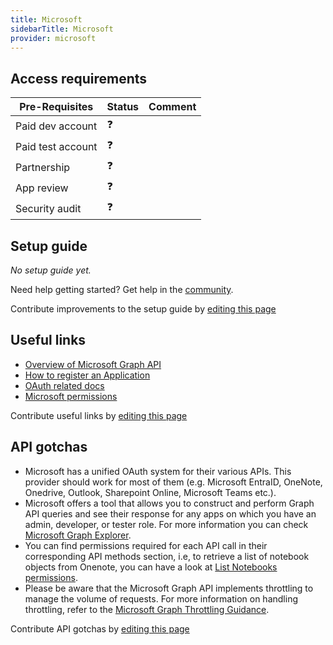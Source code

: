 ```yaml
---
title: Microsoft
sidebarTitle: Microsoft
provider: microsoft
---
```



<Overview />
<PreBuiltTooling provider={providers[pageMetadata.provider]} />
<PreBuiltUseCases />

## Access requirements
| Pre-Requisites | Status | Comment|
| - | - | - |
| Paid dev account | ❓ |  |
| Paid test account | ❓ |  |
| Partnership | ❓ | |
| App review | ❓ |  |
| Security audit | ❓ | |


## Setup guide

_No setup guide yet._

<Tip>Need help getting started? Get help in the [community](https://nango.dev/slack).</Tip>

<Note>Contribute improvements to the setup guide by [editing this page](https://github.com/nangohq/nango/tree/master/docs-v2/integrations/all/insightly.mdx)</Note>


## Useful links

-   [Overview of Microsoft Graph API](https://learn.microsoft.com/en-us/graph/overview)
-   [How to register an Application](https://learn.microsoft.com/en-us/graph/auth-register-app-v2)
-   [OAuth related docs](https://learn.microsoft.com/en-us/graph/auth-v2-user?tabs=http)
-   [Microsoft permissions](https://learn.microsoft.com/en-us/graph/permissions-overview?tabs=http)

<Note>Contribute useful links by [editing this page](https://github.com/nangohq/nango/tree/master/docs-v2/integrations/all/insightly.mdx)</Note>

## API gotchas

-   Microsoft has a unified OAuth system for their various APIs. This provider should work for most of them (e.g. Microsoft EntraID, OneNote, Onedrive, Outlook, Sharepoint Online, Microsoft Teams etc.).
-   Microsoft offers a tool that allows you to construct and perform Graph API queries and see their response for any apps on which you have an admin, developer, or tester role. For more information you can check [Microsoft Graph Explorer](https://developer.microsoft.com/en-us/graph/graph-explorer).
-   You can find permissions required for each API call in their corresponding API methods section, i.e, to retrieve a list of notebook objects from Onenote, you can have a look at [List Notebooks permissions](https://learn.microsoft.com/en-us/graph/api/onenote-list-notebooks?view=graph-rest-1.0&tabs=http#permissions).
-   Please be aware that the Microsoft Graph API implements throttling to manage the volume of requests. For more information on handling throttling, refer to the [Microsoft Graph Throttling Guidance](https://learn.microsoft.com/en-us/graph/throttling).

<Note>Contribute API gotchas by [editing this page](https://github.com/nangohq/nango/tree/master/docs-v2/integrations/all/microsoft.mdx)</Note>
